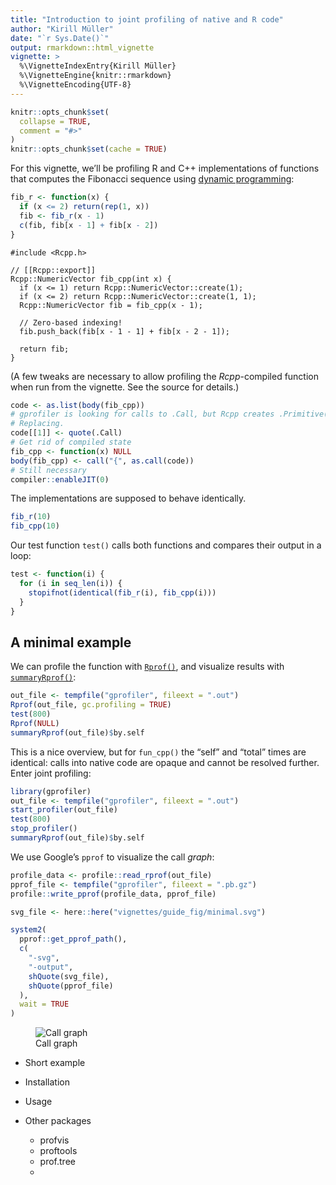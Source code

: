 ```yaml
---
title: "Introduction to joint profiling of native and R code"
author: "Kirill Müller"
date: "`r Sys.Date()`"
output: rmarkdown::html_vignette
vignette: >
  %\VignetteIndexEntry{Kirill Müller}
  %\VignetteEngine{knitr::rmarkdown}
  %\VignetteEncoding{UTF-8}
---
```


```r
knitr::opts_chunk$set(
  collapse = TRUE,
  comment = "#>"
)
knitr::opts_chunk$set(cache = TRUE)


```

For this vignette, we'll be profiling R and C++ implementations of functions that computes the Fibonacci sequence using [dynamic programming](https://en.wikipedia.org/wiki/Dynamic_programming#In_computer_programming):

```r
fib_r <- function(x) {
  if (x <= 2) return(rep(1, x))
  fib <- fib_r(x - 1)
  c(fib, fib[x - 1] + fib[x - 2])
}
```

```Rcpp
#include <Rcpp.h>

// [[Rcpp::export]]
Rcpp::NumericVector fib_cpp(int x) {
  if (x <= 1) return Rcpp::NumericVector::create(1);
  if (x <= 2) return Rcpp::NumericVector::create(1, 1);
  Rcpp::NumericVector fib = fib_cpp(x - 1);

  // Zero-based indexing!
  fib.push_back(fib[x - 1 - 1] + fib[x - 2 - 1]);

  return fib;
}
```

(A few tweaks are necessary to allow profiling the *Rcpp*-compiled function when run from the vignette. See the source for details.)

```r
code <- as.list(body(fib_cpp))
# gprofiler is looking for calls to .Call, but Rcpp creates .Primitive(".Call")
# Replacing.
code[[1]] <- quote(.Call)
# Get rid of compiled state
fib_cpp <- function(x) NULL
body(fib_cpp) <- call("{", as.call(code))
# Still necessary
compiler::enableJIT(0)
```

The implementations are supposed to behave identically.

```r
fib_r(10)
fib_cpp(10)
```

Our test function `test()` calls both functions and compares their output in a loop:

```r
test <- function(i) {
  for (i in seq_len(i)) {
    stopifnot(identical(fib_r(i), fib_cpp(i)))
  }
}
```


## A minimal example

We can profile the function with [`Rprof()`](https://www.rdocumentation.org/packages/utils/versions/3.4.3/topics/Rprof), and visualize results with [`summaryRprof()`](https://www.rdocumentation.org/packages/utils/versions/3.4.3/topics/summaryRprof):

```r
out_file <- tempfile("gprofiler", fileext = ".out")
Rprof(out_file, gc.profiling = TRUE)
test(800)
Rprof(NULL)
summaryRprof(out_file)$by.self
```

This is a nice overview, but for `fun_cpp()` the "self" and "total" times are identical: calls into native code are opaque and cannot be resolved further. Enter joint profiling:

```r
library(gprofiler)
out_file <- tempfile("gprofiler", fileext = ".out")
start_profiler(out_file)
test(800)
stop_profiler()
summaryRprof(out_file)$by.self
```

We use Google's `pprof` to visualize the call *graph*:

```r
profile_data <- profile::read_rprof(out_file)
pprof_file <- tempfile("gprofiler", fileext = ".pb.gz")
profile::write_pprof(profile_data, pprof_file)

svg_file <- here::here("vignettes/guide_fig/minimal.svg")

system2(
  pprof::get_pprof_path(),
  c(
    "-svg",
    "-output",
    shQuote(svg_file),
    shQuote(pprof_file)
  ),
  wait = TRUE
)
```

![Call graph](guide_fig/minimal.svg)


- Short example

- Installation

- Usage

- Other packages
    - profvis
    - proftools
    - prof.tree
    - 
